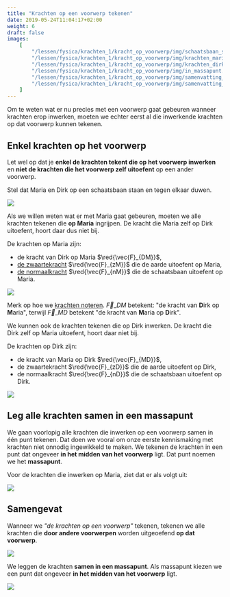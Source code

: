 ```yaml
---
title: "Krachten op een voorwerp tekenen"
date: 2019-05-24T11:04:17+02:00
weight: 6
draft: false
images:
    [
        "/lessen/fysica/krachten_1/kracht_op_voorwerp/img/schaatsbaan_setup.png",
        "/lessen/fysica/krachten_1/kracht_op_voorwerp/img/krachten_maria.png",
        "/lessen/fysica/krachten_1/kracht_op_voorwerp/img/krachten_dirk.png",
        "/lessen/fysica/krachten_1/kracht_op_voorwerp/img/in_massapunt.png",
        "/lessen/fysica/krachten_1/kracht_op_voorwerp/img/samenvatting_krachten_op.png",
        "/lessen/fysica/krachten_1/kracht_op_voorwerp/img/samenvatting_in_massapunt.png",
    ]
---
```


Om te weten wat er nu precies met een voorwerp gaat gebeuren wanneer krachten erop
inwerken, moeten we echter eerst al die inwerkende krachten op dat voorwerp kunnen tekenen.

## Enkel krachten op het voorwerp

Let wel op dat je **enkel de
krachten tekent die op het voorwerp inwerken** en **niet de krachten die het
voorwerp zelf uitoefent** op een ander voorwerp.

Stel dat Maria en Dirk op een schaatsbaan staan en tegen elkaar duwen.

![](img/schaatsbaan_setup.png)

Als we willen weten wat er met Maria gaat gebeuren, moeten we alle krachten
tekenen die **op Maria** ingrijpen. De kracht die Maria zelf op Dirk uitoefent,
hoort daar dus niet bij.

De krachten op Maria zijn:

-   de kracht van Dirk op Maria $\red{\vec{F}_{DM}}$,
-   [de zwaartekracht](zwaartekracht) $\red{\vec{F}_{zM}}$ die de aarde uitoefent
    op Maria,
-   [de normaalkracht](normaalkracht) $\red{\vec{F}_{nM}}$ die de schaatsbaan
    uitoefent op Maria.

![](img/krachten_maria.png)

Merk op hoe we [krachten
noteren](krachtvector#kracht-is-een-vectoriële-grootheid).
$\vec{F}\_{DM}$ betekent: "de kracht van
**D**irk op **M**aria", terwijl $\vec{F}\_{MD}$ betekent "de kracht van
**M**aria op **D**irk".

We kunnen ook de krachten tekenen die op Dirk inwerken. De kracht die Dirk zelf op
Maria uitoefent, hoort daar niet bij.

De krachten op Dirk zijn:

-   de kracht van Maria op Dirk $\red{\vec{F}_{MD}}$,
-   de zwaartekracht $\red{\vec{F}_{zD}}$ die de aarde uitoefent op Dirk,
-   de normaalkracht $\red{\vec{F}_{nD}}$ die de schaatsbaan uitoefent op Dirk.

![](img/krachten_dirk.png)

## Leg alle krachten samen in een massapunt

We gaan voorlopig alle krachten die inwerken op een voorwerp samen in één punt tekenen. Dat doen we vooral om onze eerste kennismaking met krachten niet onnodig ingewikkeld te maken. We tekenen de krachten in een punt dat ongeveer **in het midden van het voorwerp** ligt. Dat punt noemen we het **massapunt**.

Voor de krachten die inwerken op Maria, ziet dat er als volgt uit:

![](img/in_massapunt.png)

## Samengevat

<Attention title="Krachten op een voorwerp">

Wanneer we _"de krachten op een voorwerp"_ tekenen, tekenen we alle krachten
die **door andere voorwerpen** worden uitgeoefend **op dat voorwerp**.

![](img/samenvatting_krachten_op.png)

</Attention>

<Attention title="Krachten samenleggen in massapunt">

We leggen de krachten **samen in een massapunt**. Als massapunt kiezen we een punt dat ongeveer **in het midden van het voorwerp** ligt.

![](img/samenvatting_in_massapunt.png)

</Attention>

